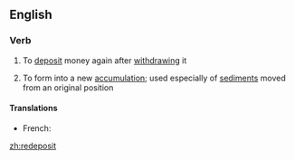 ==English==

===Verb===
{{en-verb}}

# To [[deposit]] money again after [[withdraw]]ing it
# {{lb|en|geology}} To form into a new [[accumulation]]; used especially of [[sediment]]s moved from an original position

====Translations====
{{trans-top|all senses}}
* French: {{t+|fr|redéposer}}
{{trans-mid}}
{{trans-bottom}}

[[zh:redeposit]]
